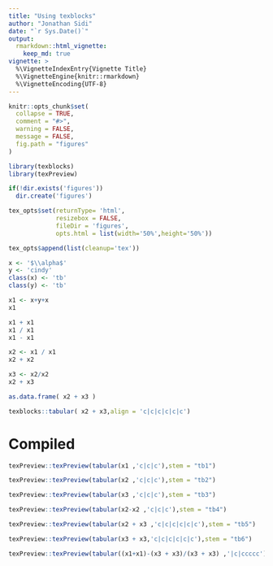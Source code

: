 ```yaml
---
title: "Using texblocks"
author: "Jonathan Sidi"
date: "`r Sys.Date()`"
output: 
  rmarkdown::html_vignette: 
    keep_md: true
vignette: >
  %\VignetteIndexEntry{Vignette Title}
  %\VignetteEngine{knitr::rmarkdown}
  %\VignetteEncoding{UTF-8}
---
```


```r
knitr::opts_chunk$set(
  collapse = TRUE,
  comment = "#>",
  warning = FALSE,
  message = FALSE,
  fig.path = "figures"
)
```

```r
library(texblocks)
library(texPreview)

```
 
```r

if(!dir.exists('figures'))
  dir.create('figures')

tex_opts$set(returnType= 'html',
             resizebox = FALSE,
             fileDir = 'figures',
             opts.html = list(width='50%',height='50%'))

tex_opts$append(list(cleanup='tex'))
```

```r
x <- '$\\alpha$'
y <- 'cindy'
class(x) <- 'tb'
class(y) <- 'tb'
```
 
```r
x1 <- x+y+x
x1
```
 
```r
x1 + x1
x1 / x1
x1 - x1
```
 
```r
x2 <- x1 / x1
x2 + x2
```
 
```r
x3 <- x2/x2
x2 + x3
```

```r
as.data.frame( x2 + x3 )
```

```r
texblocks::tabular( x2 + x3,align = 'c|c|c|c|c|c')
```

# Compiled

```r
texPreview::texPreview(tabular(x1 ,'c|c|c'),stem = "tb1")

```
 
```r
texPreview::texPreview(tabular(x2 ,'c|c|c'),stem = "tb2")

```
 
```r
texPreview::texPreview(tabular(x3 ,'c|c|c'),stem = "tb3")

```
 
```r
texPreview::texPreview(tabular(x2-x2 ,'c|c|c'),stem = "tb4")

```
 
```r
texPreview::texPreview(tabular(x2 + x3 ,'c|c|c|c|c|c'),stem = "tb5")

```
 
```r
texPreview::texPreview(tabular(x3 + x3,'c|c|c|c|c|c'),stem = "tb6")

```
 
```r
texPreview::texPreview(tabular((x1+x1)-(x3 + x3)/(x3 + x3) ,'|c|ccccc'),stem = "tb7")

```
